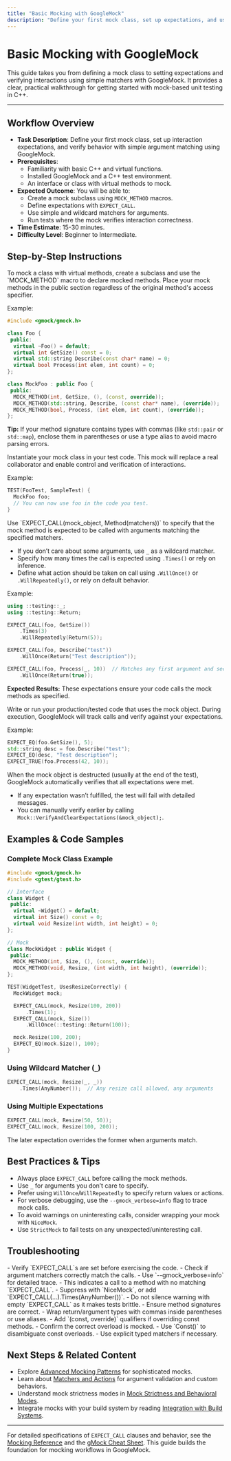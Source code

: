 ```yaml
---
title: "Basic Mocking with GoogleMock"
description: "Define your first mock class, set up expectations, and use simple matchers to verify interactions. This guide provides a concise walkthrough for employing GoogleMock in everyday C++ unit testing."
---
```


# Basic Mocking with GoogleMock

This guide takes you from defining a mock class to setting expectations and verifying interactions using simple matchers with GoogleMock. It provides a clear, practical walkthrough for getting started with mock-based unit testing in C++.

---

## Workflow Overview

- **Task Description**: Define your first mock class, set up interaction expectations, and verify behavior with simple argument matching using GoogleMock.
- **Prerequisites**:
  - Familiarity with basic C++ and virtual functions.
  - Installed GoogleMock and a C++ test environment.
  - An interface or class with virtual methods to mock.
- **Expected Outcome**: You will be able to:
  - Create a mock subclass using `MOCK_METHOD` macros.
  - Define expectations with `EXPECT_CALL`.
  - Use simple and wildcard matchers for arguments.
  - Run tests where the mock verifies interaction correctness.
- **Time Estimate**: 15-30 minutes.
- **Difficulty Level**: Beginner to Intermediate.

## Step-by-Step Instructions

<Steps>
<Step title="Define a Mock Class">
To mock a class with virtual methods, create a subclass and use the `MOCK_METHOD` macro to declare mocked methods. Place your mock methods in the public section regardless of the original method's access specifier.

Example:

```cpp
#include <gmock/gmock.h>

class Foo {
 public:
  virtual ~Foo() = default;
  virtual int GetSize() const = 0;
  virtual std::string Describe(const char* name) = 0;
  virtual bool Process(int elem, int count) = 0;
};

class MockFoo : public Foo {
 public:
  MOCK_METHOD(int, GetSize, (), (const, override));
  MOCK_METHOD(std::string, Describe, (const char* name), (override));
  MOCK_METHOD(bool, Process, (int elem, int count), (override));
};
```

**Tip:** If your method signature contains types with commas (like `std::pair` or `std::map`), enclose them in parentheses or use a type alias to avoid macro parsing errors.

</Step>

<Step title="Create Mock Objects in Tests">
Instantiate your mock class in your test code. This mock will replace a real collaborator and enable control and verification of interactions.

Example:

```cpp
TEST(FooTest, SampleTest) {
  MockFoo foo;
  // You can now use foo in the code you test.
}
```

</Step>

<Step title="Set Expectations with EXPECT_CALL">
Use `EXPECT_CALL(mock_object, Method(matchers))` to specify that the mock method is expected to be called with arguments matching the specified matchers.

- If you don’t care about some arguments, use `_` as a wildcard matcher.
- Specify how many times the call is expected using `.Times()` or rely on inference.
- Define what action should be taken on call using `.WillOnce()` or `.WillRepeatedly()`, or rely on default behavior.

Example:

```cpp
using ::testing::_;
using ::testing::Return;

EXPECT_CALL(foo, GetSize())
    .Times(3)
    .WillRepeatedly(Return(5));

EXPECT_CALL(foo, Describe("test"))
    .WillOnce(Return("Test description"));

EXPECT_CALL(foo, Process(_, 10))  // Matches any first argument and second arg of 10
    .WillOnce(Return(true));
```

**Expected Results:** These expectations ensure your code calls the mock methods as specified.

</Step>

<Step title="Exercise Your Production Code">
Write or run your production/tested code that uses the mock object. During execution, GoogleMock will track calls and verify against your expectations.

Example:

```cpp
EXPECT_EQ(foo.GetSize(), 5);
std::string desc = foo.Describe("test");
EXPECT_EQ(desc, "Test description");
EXPECT_TRUE(foo.Process(42, 10));
```

</Step>

<Step title="Run and Verify Expectations">
When the mock object is destructed (usually at the end of the test), GoogleMock automatically verifies that all expectations were met.

- If any expectation wasn’t fulfilled, the test will fail with detailed messages.
- You can manually verify earlier by calling `Mock::VerifyAndClearExpectations(&mock_object);`.

</Step>
</Steps>

## Examples & Code Samples

### Complete Mock Class Example

```cpp
#include <gmock/gmock.h>
#include <gtest/gtest.h>

// Interface
class Widget {
 public:
  virtual ~Widget() = default;
  virtual int Size() const = 0;
  virtual void Resize(int width, int height) = 0;
};

// Mock
class MockWidget : public Widget {
 public:
  MOCK_METHOD(int, Size, (), (const, override));
  MOCK_METHOD(void, Resize, (int width, int height), (override));
};

TEST(WidgetTest, UsesResizeCorrectly) {
  MockWidget mock;

  EXPECT_CALL(mock, Resize(100, 200))
      .Times(1);
  EXPECT_CALL(mock, Size())
      .WillOnce(::testing::Return(100));

  mock.Resize(100, 200);
  EXPECT_EQ(mock.Size(), 100);
}
```

### Using Wildcard Matcher (`_`)

```cpp
EXPECT_CALL(mock, Resize(_, _))
    .Times(AnyNumber());  // Any resize call allowed, any arguments
```

### Using Multiple Expectations

```cpp
EXPECT_CALL(mock, Resize(50, 50));
EXPECT_CALL(mock, Resize(100, 200));
```
The later expectation overrides the former when arguments match.

## Best Practices & Tips

- Always place `EXPECT_CALL` before calling the mock methods.
- Use `_` for arguments you don’t care to specify.
- Prefer using `WillOnce`/`WillRepeatedly` to specify return values or actions.
- For verbose debugging, use the `--gmock_verbose=info` flag to trace mock calls.
- To avoid warnings on uninteresting calls, consider wrapping your mock with `NiceMock`.
- Use `StrictMock` to fail tests on any unexpected/uninteresting call.

## Troubleshooting

<AccordionGroup title="Common Issues with Basic Mocking">
<Accordion title="Expectations Not Met">
- Verify `EXPECT_CALL`s are set before exercising the code.
- Check if argument matchers correctly match the calls.
- Use `--gmock_verbose=info` for detailed trace.
</Accordion>
<Accordion title="Uninteresting Call Warnings">
- This indicates a call to a method with no matching `EXPECT_CALL`.
- Suppress with `NiceMock`, or add `EXPECT_CALL(...).Times(AnyNumber())`.
- Do not silence warning with empty `EXPECT_CALL` as it makes tests brittle.
</Accordion>
<Accordion title="Compilation Errors with MOCK_METHOD">
- Ensure method signatures are correct.
- Wrap return/argument types with commas inside parentheses or use aliases.
- Add `(const, override)` qualifiers if overriding const methods.
</Accordion>
<Accordion title="Mock Method Not Called as Expected">
- Confirm the correct overload is mocked.
- Use `Const()` to disambiguate const overloads.
- Use explicit typed matchers if necessary.
</Accordion>
</AccordionGroup>

## Next Steps & Related Content

- Explore [Advanced Mocking Patterns](../core-testing-workflows/advanced-mocking-patterns) for sophisticated mocks.
- Learn about [Matchers and Actions](../gmock-mocking-apis/matchers-and-actions) for argument validation and custom behaviors.
- Understand mock strictness modes in [Mock Strictness and Behavioral Modes](../gmock-mocking-apis/mock-strictness-and-behavior).
- Integrate mocks with your build system by reading [Integration with Build Systems](../../guides/real-world-examples/integration-build).

---

For detailed specifications of `EXPECT_CALL` clauses and behavior, see the [Mocking Reference](../../docs/reference/mocking.md) and the [gMock Cheat Sheet](../../docs/gmock_cheat_sheet.md). This guide builds the foundation for mocking workflows in GoogleMock.
